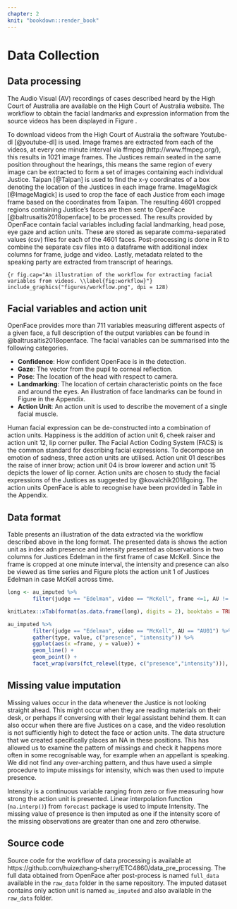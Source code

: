 ```yaml
---
chapter: 2
knit: "bookdown::render_book"
---
```


# Data Collection

## Data processing

The Audio Visual (AV) recordings of cases described heard by the High Court of Australia are available on the High Court of Australia website. The workflow to obtain the facial landmarks and expression information from the source videos has been displayed in Figure \ref{fig:workflow}. 

To download videos from the High Court of Australia the software Youtube-dl [@youtube-dl] is used. Image frames are extracted from each of the videos, at every one minute interval via ffmpeg (http://www.ffmpeg.org/), this results in 1021 image frames. The Justices remain seated in the same position throughout the hearings, this means the same region of every image can be extracted to form a set of images containing each individual Justice. Taipan [@Taipan] is used to find the x-y coordinates of a box denoting the location of the Justices in each image frame. ImageMagick [@ImageMagick] is used to crop the face of each Justice from each image frame based on the coordinates from Taipan. The resulting 4601 cropped regions containing Justice's faces are then sent to OpenFace [@baltrusaitis2018openface] to be processed. The results provided by OpenFace contain facial variables including facial landmarking, head pose, eye gaze and action units. These are stored as separate comma-separated values (csv) files for each of the 4601 faces. Post-processing is done in R to combine the separate csv files into a dataframe with additional index columns for frame, judge and video. Lastly, metadata  related to the speaking party are extracted from transcript of hearings. 

```{r fig.cap="An illustration of the workflow for extracting facial variables from videos. \\label{fig:workflow}"}
include_graphics("figures/workflow.png", dpi = 128)
```

## Facial variables and action unit

OpenFace provides more than 711 variables measuring different aspects of a given face, a full description of the output variables can be found in @baltrusaitis2018openface. The facial variables can be summarised into the following categories. 

 - **Confidence**: How confident OpenFace is in the detection.
 - **Gaze**: The vector from the pupil to corneal reflection. 
 - **Pose**: The location of the head with respect to camera. 
 - **Landmarking**: The location of certain characteristic points on the face and around the eyes. An illustration of face landmarks can be found in Figure \ref{fig:landmarking} in the Appendix.
 - **Action Unit**: An action unit is used to describe the movement of a single facial muscle. 


Human facial expression can be de-constructed into a combination of action units. Happiness is the addition of action unit 6, cheek raiser and action unit 12, lip corner puller. The Facial Action Coding System (FACS) is the common standard for describing facial expressions. To decompose an emotion of sadness, three action units are utilised. Action unit 01 describes the raise of inner brow; action unit 04 is brow lowerer and action unit 15 depicts the lower of lip corner. Action units are chosen to study the facial expressions of the Justices as suggested by @kovalchik2018going. The action units OpenFace is able to recognise have been provided in Table \ref{tab:au} in the Appendix.

## Data format

Table \ref{tab:long} presents  an illustration of the data extracted via the workflow described above in the long format. The presented data is shows the action unit as index adn presence and intensity presented as observations in two columns for  Justices Edelman in the first frame of case McKell. Since the frame is cropped at one minute interval, the intensity and presence can also be viewed as time series and Figure \ref{fig:ts-plot} plots the action unit 1 of Justices Edelman in case McKell across time. 

```r
long <- au_imputed %>%
        filter(judge == "Edelman", video == "McKell", frame <=1, AU != "AU28") 

knitLatex::xTab(format(as.data.frame(long), digits = 2), booktabs = TRUE, caption.top = "\\label{tab:long} An illustration of the data format for Justices Edelman in case McKell for all the action units in the first frame in long format.")

```


```r
au_imputed %>% 
        filter(judge == "Edelman", video == "McKell", AU == "AU01") %>% 
        gather(type, value, c("presence", "intensity")) %>% 
        ggplot(aes(x =frame, y = value)) + 
        geom_line() + 
        geom_point() + 
        facet_wrap(vars(fct_relevel(type, c("presence","intensity"))), nrow = 2, scales = "free")
```


## Missing value imputation 

Missing values occur in the data whenever the Justice is not looking straight ahead. This might occur when they are reading materials on their desk, or perhaps if conversing with their legal assistant behind them. It can also occur when there are five Justices on a case, and the video resolution is not sufficiently high to detect the face or action units. The data structure that we created specifically places an NA in these positions. This has allowed us to examine the pattern of missings and check it happens more often in some recognisable way, for example when an appellant is speaking. We did not find any over-arching pattern, and thus have used a simple procedure to impute missings for intensity, which was then used to impute presence.

Intensity is a continuous variable ranging from zero or five measuring how strong the action unit is presented. Linear interpolation function (`na.interp()`) from `forecast` package is used to impute Intensity. The missing value of presence is then imputed as one if the intensity score of the missing observations are greater than one and zero otherwise. 

## Source code 

Source code for the workflow of data processing is available at https://github.com/huizezhang-sherry/ETC4860/data_pre_processing. The full data obtained from OpenFace after post-process is named `full_data` available in the `raw_data` folder in the same repository. The imputed dataset contains only action unit is named `au_imputed` and also available in the `raw_data` folder. 

\let\cleardoublepage\clearpage

